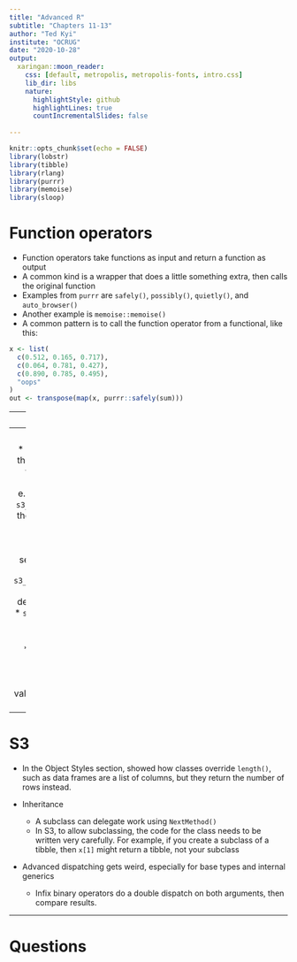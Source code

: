 ```yaml
---
title: "Advanced R"
subtitle: "Chapters 11-13"
author: "Ted Kyi"
institute: "OCRUG"
date: "2020-10-28"
output:
  xaringan::moon_reader:
    css: [default, metropolis, metropolis-fonts, intro.css]
    lib_dir: libs
    nature:
      highlightStyle: github
      highlightLines: true
      countIncrementalSlides: false
      
---
```

<style>
pre {
    display: block;
    font-family: monospace;
    white-space: pre;
    margin: 1em 0px;
    margin-top: 0em;
    margin-right: 0px;
    margin-bottom: 0em;
    margin-left: 0px;
}
</style>

```r
knitr::opts_chunk$set(echo = FALSE)
library(lobstr)
library(tibble)
library(rlang)
library(purrr)
library(memoise)
library(sloop)
```

# Function operators

* Function operators take functions as input and return a function as output
* A common kind is a wrapper that does a little something extra, then calls the original function
* Examples from `purrr` are `safely()`, `possibly()`, `quietly()`, and `auto_browser()`
* Another example is `memoise::memoise()`
* A common pattern is to call the function operator from a functional, like this:
```r
x <- list(
  c(0.512, 0.165, 0.717),
  c(0.064, 0.781, 0.427),
  c(0.890, 0.785, 0.495),
  "oops"
)
out <- transpose(map(x, purrr::safely(sum)))
```

  
---
# Base types

* Base objects vs. Object-oriented objects
  * OO objects have a `class` attribute
  * `is.object()` returns `TRUE`/`FALSE`
  * `sloop::otype()` returns the object system, like "S3", or "base"*

* Base types aren't an OOP system because primarily use hard coded switch statements in C

* There are 25 (wow!) base types, and objects can have more than one
  * Vectors include NULL, logical, integer, double, etc.
  * Others are function closere, environment
  * S4
  * Others
  

---
# S3

* Useful functions in the `sloop` package:
  * `ftype()` returns the function type, e.g. "S3" "generic"
  * `s3_dispatch()` shows the method called by the S3 generic function
  * Use `s3_get_method()` to see the source code of a S3 method
  * `s3_methods_generic()` lists all methods defined for a generic
  * `s3_methods_class()` lists all methods defined for a class
  
* Recommendation that each S3 class have:  a low-level constructor, a validator, and a user-friendly helper

---
# S3

* In the Object Styles section, showed how classes override `length()`, 
such as data frames are a list of columns, but they return the number of rows instead.

* Inheritance
  * A subclass can delegate work using `NextMethod()`
  * In S3, to allow subclassing, the code for the class needs to be written very carefully.
  For example, if you create a subclass of a tibble, then `x[1]` might return a tibble, not your subclass
  
* Advanced dispatching gets weird, especially for base types and internal generics
  * Infix binary operators do a double dispatch on both arguments,
  then compare results.


---
# Questions

